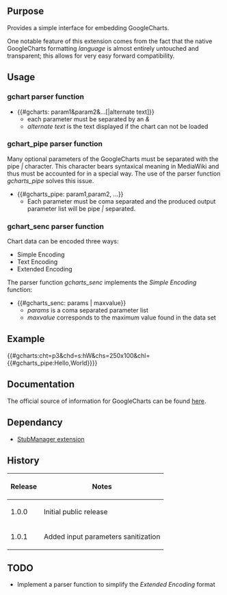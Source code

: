 {{Extension
|name        = GoogleCharts
|status      = beta
|type1       = parser function
|author      = [[user:jldupont|Jean-Lou Dupont]]
|image       = GoogleCharts.png
|version     = 1.0.1
|update      =
|mediawiki   = 1.10, 1.11
|download    = [http://mediawiki.googlecode.com/svn/tags/GoogleCharts SVN]
|readme      =
|changelog   = See SVN ($Id$)
|description = 
|parameters  =
|rights      =
|example     =
}}
== Purpose==
Provides a simple interface for embedding GoogleCharts.

One notable feature of this extension comes from the fact that the native GoogleCharts formatting ''language'' is almost entirely untouched and transparent; this allows for very easy forward compatibility.

== Usage ==
=== gchart parser function ===
* <nowiki>{{#gcharts: param1&param2&...[|alternate text]}}</nowiki>
** each parameter must be separated by an ''&''
** ''alternate text'' is the text displayed if the chart can not be loaded
=== gchart_pipe parser function ===
Many optional parameters of the GoogleCharts must be separated with the pipe ''|'' character. This character bears syntaxical meaning in MediaWiki and thus must be accounted for in a special way. The use of the parser function ''gcharts_pipe'' solves this issue.

* <nowiki>{{#gcharts_pipe: param1,param2, ...}}</nowiki>
** Each parameter must be coma separated and the produced output parameter list will be pipe ''|'' separated.

=== gchart_senc parser function ===
Chart data can be encoded three ways:
* Simple Encoding
* Text Encoding
* Extended Encoding
The parser function ''gcharts_senc'' implements the ''Simple Encoding'' function:
* <nowiki>{{#gcharts_senc: params | maxvalue}}</nowiki>
** ''params'' is a coma separated parameter list
** ''maxvalue'' corresponds to the maximum value found in the data set

== Example ==
{{#gcharts:cht=p3&chd=s:hW&chs=250x100&chl={{#gcharts_pipe:Hello,World}}}}

== Documentation ==
The official source of information for GoogleCharts can be found [http://code.google.com/apis/chart/ here].

== Dependancy ==
* [[Extension:StubManager|StubManager extension]]

{{Pear|GoogleCharts}}

== History ==
{|border=1
! Release !! Notes
|-
| 1.0.0 || Initial public release
|-
| 1.0.1 || Added input parameters sanitization
|}

== TODO ==
* Implement a parser function to simplify the ''Extended Encoding'' format
